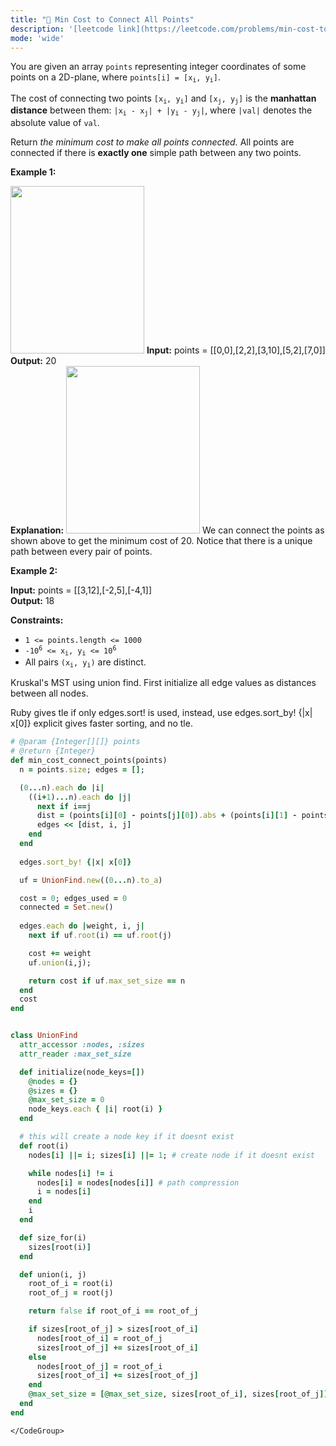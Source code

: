 ```yaml
---
title: "🧀 Min Cost to Connect All Points"
description: '[leetcode link](https://leetcode.com/problems/min-cost-to-connect-all-points/description/)'
mode: 'wide'
---
```

<Tabs>
  <Tab title="Question" icon="circle-question" iconType="regular">
    <Card>
      <p>You are given an array <code>points</code> representing integer coordinates of some points on a 2D-plane, where <code>points[i] = [x<sub>i</sub>, y<sub>i</sub>]</code>.</p>  <p>The cost of connecting two points <code>[x<sub>i</sub>, y<sub>i</sub>]</code> and <code>[x<sub>j</sub>, y<sub>j</sub>]</code> is the <strong>manhattan distance</strong> between them: <code>|x<sub>i</sub> - x<sub>j</sub>| + |y<sub>i</sub> - y<sub>j</sub>|</code>, where <code>|val|</code> denotes the absolute value of <code>val</code>.</p>  <p>Return <em>the minimum cost to make all points connected.</em> All points are connected if there is <strong>exactly one</strong> simple path between any two points.</p>   <p><strong class="example">Example 1:</strong></p> <img alt="" src="https://assets.leetcode.com/uploads/2020/08/26/d.png" style="width: 214px; height: 268px;" />  <strong>Input:</strong> points = [[0,0],[2,2],[3,10],[5,2],[7,0]] <br/> <strong>Output:</strong> 20 <br/> <strong>Explanation:</strong>  <img alt="" src="https://assets.leetcode.com/uploads/2020/08/26/c.png" style="width: 214px; height: 268px;" /> We can connect the points as shown above to get the minimum cost of 20. Notice that there is a unique path between every pair of points.   <p><strong class="example">Example 2:</strong></p>   <strong>Input:</strong> points = [[3,12],[-2,5],[-4,1]] <br/> <strong>Output:</strong> 18    <p><strong>Constraints:</strong></p>  <ul>  <li><code>1 &lt;= points.length &lt;= 1000</code></li>  <li><code>-10<sup>6</sup> &lt;= x<sub>i</sub>, y<sub>i</sub> &lt;= 10<sup>6</sup></code></li>  <li>All pairs <code>(x<sub>i</sub>, y<sub>i</sub>)</code> are distinct.</li> </ul> 
    </Card>
  </Tab>
  <Tab title="Solution" icon="lightbulb" iconType="regular" >
    <Card>
      Kruskal's MST using union find. 
First initialize all edge values as distances between all nodes.

Ruby gives tle if only edges.sort! is used, instead, use edges.sort_by! &lbrace;|x| x[0]&rbrace;
explicit gives faster sorting, and no tle.
</Card>
  <Expandable title="code">
    <CodeGroup dropdown>
```ruby title="Min Cost to Connect All Points" lines
# @param {Integer[][]} points
# @return {Integer}
def min_cost_connect_points(points)
  n = points.size; edges = [];

  (0...n).each do |i|
    ((i+1)...n).each do |j|
      next if i==j
      dist = (points[i][0] - points[j][0]).abs + (points[i][1] - points[j][1]).abs
      edges << [dist, i, j]
    end
  end
  
  edges.sort_by! {|x| x[0]}

  uf = UnionFind.new((0...n).to_a)

  cost = 0; edges_used = 0
  connected = Set.new()
  
  edges.each do |weight, i, j|
    next if uf.root(i) == uf.root(j)

    cost += weight
    uf.union(i,j);

    return cost if uf.max_set_size == n
  end
  cost
end


class UnionFind
  attr_accessor :nodes, :sizes
  attr_reader :max_set_size

  def initialize(node_keys=[])
    @nodes = {}
    @sizes = {}
    @max_set_size = 0
    node_keys.each { |i| root(i) }
  end

  # this will create a node key if it doesnt exist
  def root(i)
    nodes[i] ||= i; sizes[i] ||= 1; # create node if it doesnt exist

    while nodes[i] != i
      nodes[i] = nodes[nodes[i]] # path compression
      i = nodes[i]
    end
    i
  end

  def size_for(i)
    sizes[root(i)]
  end

  def union(i, j)
    root_of_i = root(i)
    root_of_j = root(j)

    return false if root_of_i == root_of_j

    if sizes[root_of_j] > sizes[root_of_i]
      nodes[root_of_i] = root_of_j
      sizes[root_of_j] += sizes[root_of_i]
    else
      nodes[root_of_j] = root_of_i
      sizes[root_of_i] += sizes[root_of_j]
    end
    @max_set_size = [@max_set_size, sizes[root_of_i], sizes[root_of_j]].max
  end
end
```
    </CodeGroup>
  </Expandable>
  </Tab>
</Tabs>